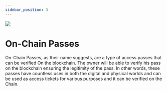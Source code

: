 ```yaml
---
sidebar_position: 3
---
```


<div class="max-w-xl mx-auto">
  <img src="/img/OnChain pass.png"/>
  <h1 class="text-center">On-Chain Passes</h1>
</div>

 On-Chain Passes, as their name suggests, are a type of access passes that can be verified On the blockchain. The owner will be able to verify his pass on the blockchain ensuring the legitimity of the pass. In other words, these passes have countless uses in both the digital and physical worlds and can be used as access tickets for various purposes and it can be verified on the Chain.
